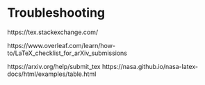 
# Troubleshooting

https://tex.stackexchange.com/

https://www.overleaf.com/learn/how-to/LaTeX_checklist_for_arXiv_submissions

https://arxiv.org/help/submit_tex
https://nasa.github.io/nasa-latex-docs/html/examples/table.html
